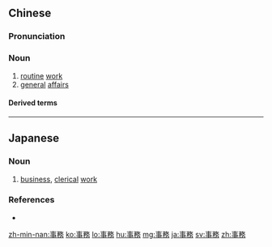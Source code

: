 {{also|事务}}
==Chinese==
{{zh-forms|s=事务}}

===Pronunciation===
{{zh-pron
|m=shìwù
|c=si6 mou6
|h=pfs=sṳ-vu
|mn=sū-bū/qz:sīr-bū
|cat=n
}}

===Noun===
{{zh-noun}}

# [[routine]] [[work]]
# [[general]] [[affair]]s

====Derived terms====
{{zh-der|事務所}}

----

==Japanese==
{{ja-kanjitab|じ|む|yomi=on}}

===Noun===
{{ja-noun|じむ}}

# [[business]], [[clerical]] [[work]]
#: {{ja-usex|こちらで'''事務'''手続きを行ってください。|こちら で '''じむ''' てつづき を おこなって ください。|Do your paperwork here.}}

===References===
* {{R:Shogakukan}}

[[zh-min-nan:事務]]
[[ko:事務]]
[[lo:事務]]
[[hu:事務]]
[[mg:事務]]
[[ja:事務]]
[[sv:事務]]
[[zh:事務]]